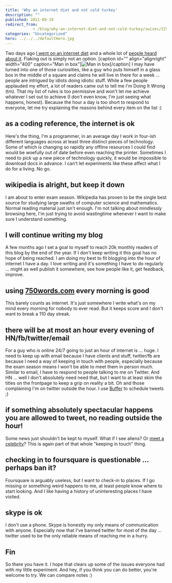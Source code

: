 ```yaml
---
title: 'Why an internet diet and not cold turkey'
description: ""
published: 2011-08-19
redirect_from: 
            - /blog/why-an-internet-diet-and-not-cold-turkey/swizec/2254
categories: "Uncategorized"
hero: ../../../defaultHero.jpg
---
```

Two days ago [I went on an internet diet](http://swizec.com/blog/my-ideas-are-shitty-so-im-going-on-an-internet-diet/swizec/2239 "My ideas are shitty so I’m going on an internet diet") and a whole lot of [people heard about it](http://swizec.com/blog/i-learned-two-things-today-17-8/swizec/2244 "I learned two things today 17.8."). Flaking out is simply not an option. \[caption id="" align="alignright" width="400" caption="Man in box"]![](http://www.theage.com.au/ffxImage/urlpicture_id_1063625039656_2003/09/16/blaine,0.jpg "Man in box")\[/caption] I may have turned into one of those curiosities, like a guy who puts himself in a glass box in the middle of a square and claims he will live in there for a week ... people are intrigued by idiots doing idiotic stuff. While a few people applauded my effort, a lot of readers came out to tell me I'm Doing It Wrong (tm). That my list of rules is too permissive and won't let me achieve whatever I set out to achieve (I don't even know, I'm just seeing what happens, honest). Because the hour a day is too short to respond to everyone, let me try explaining the reasons behind every item on the list :)

## as a coding reference, the internet is ok

Here's the thing, I'm a programmer, in an average day I work in four-ish different languages across at least three distinct pieces of technology. Some of which is changing so rapidly any offline resources I could find would be woefully out of date before even reaching the printer. Sometimes I need to pick up a new piece of technology quickly, it would be impossible to download docs in advance. I can't let experiments like these affect what I do for a living. No go.

## wikipedia is alright, but keep it down

I am about to enter exam season. Wikipedia has proven to be the single best source for studying large swaths of computer science and mathematics. Normal reading material just isn't enough. I'm not talking about mindlessly browsing here, I'm just trying to avoid wastingtime whenever I want to make sure I understand something.

## I will continue writing my blog

A few months ago I set a goal to myself to reach 20k monthly readers of this blog by the end of the year. If I don't keep writing it this goal has no hope of being reached. I am doing my best to fit blogging into the hour of internet I have a day. I love writing and it's something I have to do regularly ... might as well publish it somewhere, see how people like it, get feedback, improve.

## using [750words.com](http://750words.com) every morning is good

This barely counts as internet. It's just somewhere I write what's on my mind every morning for nobody to ever read. But it keeps score and I don't want to break a 110 day streak.

## there will be at most an hour every evening of HN/fb/twitter/email

For a guy who is online 24/7 going to just an hour of internet is ... huge. I need to keep up with email because I have clients and stuff, twitter/fb are because I need a way of keeping in touch with people, especially because the exam season means I won't be able to meet them in person much. Similar to email, I have to respond to people talking to me on Twitter. And HN ... well I don't absolutely need need that, but I want to at least skim the titles on the frontpage to keep a grip on reality a bit. Oh and those complaining I'm on twitter outside the hour. I use [Buffer](http://bufferapp.com) to schedule tweets ;)

## if something absolutely spectacular happens you are allowed to tweet, no reading outside the hour!

Some news just shouldn't be kept to myself. What if I see aliens? Or [meet a celebrity](http://swizec.com/blog/i-learned-two-things-today-14-8/swizec/2207 "I learned two things today 14.8.")? This is again part of that whole "keeping in touch" thing.

## checking in to foursquare is questionable ... perhaps ban it?

Foursquare is arguably useless, but I want to check-in to places. If I go missing or something weird happens to me, at least people know where to start looking. And I like having a history of uninteresting places I have visited.

## skype is ok

I don't use a phone. Skype is honestly my only means of communication with anyone. Especially now that I've banned twitter for most of the day ... twitter used to be the only reliable means of reaching me in a hurry.

## Fin

So there you have it. I hope that clears up some of the issues everyone had with my little experiment. And hey, if you think you can do better, you're welcome to try. We can compare notes :)